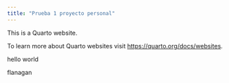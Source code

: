 ```yaml
---
title: "Prueba 1 proyecto personal"
---
```


This is a Quarto website.

To learn more about Quarto websites visit <https://quarto.org/docs/websites>.

hello world

flanagan

